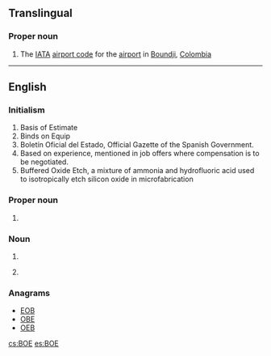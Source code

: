 {{also|boe|BoE|Böe|bo'e|Bö}}

==Translingual==
===Proper noun===
{{head|mul|proper noun}}
# The [[IATA]] [[airport code]] for the [[airport]] in [[Boundji]], [[Colombia]]

----
==English==
{{wikipedia|lang=en}}

===Initialism===
{{en-initialism}}

# Basis of Estimate
# Binds on Equip
# Boletín Oficial del Estado, Official Gazette of the Spanish Government.
# Based on experience, mentioned in job offers where compensation is to be negotiated.
# Buffered Oxide Etch, a mixture of ammonia and hydrofluoric acid used to isotropically etch silicon oxide in microfabrication

===Proper noun===
{{en-proper-noun}}

# {{abbreviation of|lang=en|Bank of England}}

===Noun===
{{en-noun}}
# {{abbreviation of|lang=en|[[board]] [[of]] [[education]]}}
# {{initialism of|lang=en|barrel of oil equivalent}} {{gloss|a unit of energy}}

===Anagrams===
* [[EOB#English|EOB]]
* [[OBE#English|OBE]]
* [[OEB#English|OEB]]

[[cs:BOE]]
[[es:BOE]]